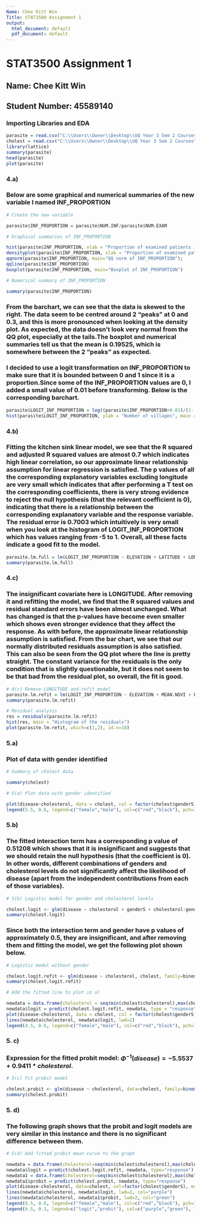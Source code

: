 ---
Name: Chee Kitt Win
Title: STAT3500 Assignment 1
output:
  html_document: default
  pdf_document: default
---

# STAT3500 Assignment 1
## Name: Chee Kitt Win
## Student Number: 45589140


### Importing Libraries and EDA
```{r}
parasite = read.csv("C:\\Users\\Owner\\Desktop\\UQ Year 3 Sem 2 Courses\\STAT3500\\Assignment 1\\parasite.csv")
cholest = read.csv("C:\\Users\\Owner\\Desktop\\UQ Year 3 Sem 2 Courses\\STAT3500\\Assignment 1\\cholest.csv")
library(lattice)
summary(parasite)
head(parasite)
plot(parasite)
```

### 4.a)
### Below are some graphical and numerical summaries of the new variable I named INF_PROPORTION
```{r part a)}
# Create the new variable

parasite$INF_PROPORTION = parasite$NUM.INF/parasite$NUM.EXAM

# Graphical summaries of INF_PROPORTION 

hist(parasite$INF_PROPORTION, xlab = "Proportion of examined patients infected", ylab = "Number of villages", main ="Proportion of examined patients infected in each village",ylim = c(0,30), xlim = c(0,0.6))
densityplot(parasite$INF_PROPORTION, xlab = "Proportion of examined patients infected", ylab = "Number of villages", main ="Proportion of examined patients infected in each village")
qqnorm(parasite$INF_PROPORTION, main="QQ norm of INF_PROPORTION");  
qqline(parasite$INF_PROPORTION)
boxplot(parasite$INF_PROPORTION, main="Boxplot of INF_PROPORTION")

# Numerical summary of INF_PROPORTION

summary(parasite$INF_PROPORTION)
```
### From the barchart, we can see that the data is skewed to the right. The data seem to be centred around 2 "peaks" at 0 and 0.3, and this is more pronounced when looking at the density plot. As expected, the data doesn't look very normal from the QQ plot, especially at the tails.The boxplot and numerical summaries tell us that the mean is 0.19525, which is somewhere between the 2 "peaks" as expected. 

### I decided to use a logit transformation on INF_PROPORTION to make sure that it is bounded between 0 and 1 since it is a proportion.Since some of the INF_PROPORTION values are 0, I added a small value of 0.01 before transforming. Below is the corresponding barchart.

```{r}
parasite$LOGIT_INF_PROPORTION = log((parasite$INF_PROPORTION+0.01)/(1-(parasite$INF_PROPORTION+0.01)))
hist(parasite$LOGIT_INF_PROPORTION, ylab = "Number of villages", main ="Histogram of logit transform of INF_PROPORTION", xlim = c(-6,1), ylim = c(0,40))

```

### 4.b)
### Fitting the kitchen sink linear model, we see that the R squared and adjusted R squared values are almost 0.7 which indicates high linear correlation, so our approximate linear relationship assumption for linear regression is satisfied. The p values of all the corresponding explanatory variables excluding longitude are very small which indicates that after performing a T test on the corresponding coefficients, there is very strong evidence to reject the null hypothesis (that the relevant coefficient is 0), indicating that there is a relationship between the corresponding explanatory variable and the response variable. The residual error is 0.7003 which intuitively is very small when you look at the histogram of LOGIT_INF_PROPORTION which has values ranging from -5 to 1. Overall, all these facts indicate a good fit to the model.
```{r 4.b)}
parasite.lm.full = lm(LOGIT_INF_PROPORTION ~ ELEVATION + LATITUDE + LONGITUDE + MEAN.NDVI, data=parasite)
summary(parasite.lm.full)

```

### 4.c)
### The insignificant covariate here is LONGITUDE. After removing it and refitting the model, we find that the R squared values and residual standard errors have been almost unchanged. What has changed is that the p-values have become even smaller which shows even stronger evidence that they affect the response. As with before, the approximate linear relationship assumption is satisfied. From the bar chart, we see that our normally distributed residuals assumption is also satisfied. This can also be seen from the QQ plot where the line is pretty straight. The constant variance for the residuals is the only condition that is slightly questionable, but it does not seem to be that bad from the residual plot, so overall, the fit is good.

```{r 4.c)}
# 4(c) Remove LONGITUDE and refit model
parasite.lm.refit = lm(LOGIT_INF_PROPORTION ~ ELEVATION + MEAN.NDVI + LATITUDE, data=parasite)
summary(parasite.lm.refit)

# Residual analysis 
res = residuals(parasite.lm.refit)
hist(res, main = "Histogram of the residuals")
plot(parasite.lm.refit, which=c(1,2), id.n=10)

```

### 5.a) 
### Plot of data with gender identified

```{r Q5(a)}
# Summary of cholest data

summary(cholest)

# 5(a) Plot data with gender identified 

plot(disease~cholesterol, data = cholest, col = factor(cholest$genderS), main = "Data")
legend(5.5, 0.6, legend=c("female","male"), col=c("red","black"), pch=1:1)
```

### 5.b) 
### The fitted interaction term has a corresponding p value of 0.51208 which shows that it is insignificant and suggests that we should retain the null hypothesis (that the coefficient is 0). In other words, different combinations of genders and cholesterol levels do not significantly affect the likelihood of disease (apart from the independent contributions from each of those variables). 

```{r Q5(b)}
# 5(b) Logistic model for gender and cholesterol levels

cholest.logit <- glm(disease ~ cholesterol + genderS + cholesterol:genderS, data = cholest, family = binomial)
summary(cholest.logit)
```

### Since both the interaction term and gender have p values of approximately 0.5, they are insignificant, and after removing them and fitting the model, we get the following plot shown below.
```{r}

# Logistic model without gender

cholest.logit.refit <- glm(disease ~ cholesterol, cholest, family=binomial)
summary(cholest.logit.refit)

# Add the fitted line to plot in a)

newdata = data.frame(cholesterol = seq(min(cholest$cholesterol),max(cholest$cholesterol), len=100))
newdata$logit = predict(cholest.logit.refit, newdata, type = "response")
plot(disease~cholesterol, data = cholest, col = factor(cholest$genderS), main = "Logit model")
lines(newdata$cholesterol, newdata$logit, lwd=2)
legend(4.5, 0.6, legend=c("female","male"), col=c("red","black"), pch=1:1)

```



### 5. c)
### Expression for the fitted probit model: $\Phi^{-1}(disease) = -5.5537 + 0.9411*cholesterol$. 
```{r Q5(c)}
# 5(c) Fit probit model 

cholest.probit <- glm(disease ~ cholesterol, data=cholest, family=binomial(link="probit"))
summary(cholest.probit)
```

### 5. d)
### The following graph shows that the probit and logit models are very similar in this instance and there is no significant difference between them.

```{r Q5(d)}
# 5(d) Add fitted probit mean curve to the graph 

newdata = data.frame(cholesterol=seq(min(cholest$cholesterol),max(cholest$cholesterol), len=100))
newdata$logit = predict(cholest.logit.refit, newdata, type="response")
newdata1 = data.frame(cholesterol=seq(min(cholest$cholesterol),max(cholest$cholesterol), len=100))
newdata1$probit = predict(cholest.probit, newdata, type="response")
plot(disease~cholesterol, data=cholest, col=factor(cholest$genderS), main = "Logit vs Probit model")
lines(newdata$cholesterol, newdata$logit, lwd=2, col="purple")
lines(newdata$cholesterol, newdata1$probit, lwd=2, col="green")
legend(6.5, 0.6, legend=c("female","male"), col=c("red","black"), pch=1:1)
legend(6.5, 0.3, legend=c("logit","probit"), col=c("purple","green"), lty=1:1)
```
